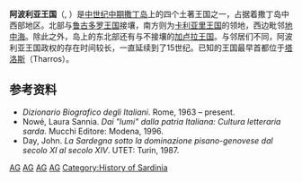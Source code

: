 {{Infobox Former Country
|conventional_long_name = 阿波利亚王国
|native_name = Giudicato di Arboréa<br>Judicadu de Arbaree
|continent   = 欧洲
|country     = 意大利
|government_type    = 公国
|
|year_start  = 9世纪
|year_end    = 1420年
|event_start = 
|date_start  =
|event_end   =
|date_end    =
|event_post  =
|date_post   =
|
|p1          = 拜占庭帝国
|flag_p1     = Simple Labarum.svg
|border_p1   = no
|s1          = 阿拉贡王權
|flag_s1     = Siñal d'Aragón.svg
|
|image_flag   = Flag of the Giudicato of Arborea.svg
|image_coat   = Albero_Eradicato_del_Giudicato_di_Arborea.svg
|image_map    = Giudicato di Arborea 2.svg
|image_map_caption  = 
|capital      = [[塔洛斯|塔洛斯]]（至1070年）<br />
[[奥里斯塔诺|奥里斯塔诺]]（至1410年3月29日）<br />
[[萨萨里|萨萨里]]（至1420年8月17日）
|latd= |latm= |latNS= |longd= |longm= |longEW=
|
|national_motto   =
|national_anthem  =
|common_languages =
|religion         = 天主教
|
|leader1      = 
|year_leader1 = 
|title_leader = 
|footnotes  =
}}

'''阿波利亚王国'''（{{lang-it|Giudicato di Arborea}}, {{lang-sc|Judicadu de Arbaree}}）是[[中世纪中期|中世纪中期]][[撒丁岛|撒丁岛]]上的四个土著王国之一，占据着撒丁岛中西部地区。北部与[[鲁古多罗王国|鲁古多罗王国]]接壤，南方则为[[卡利亚里王国|卡利亚里王国]]的领地，西边毗邻[[地中海|地中海]]。除此之外，岛上的东北部还有与不接壤的[[加卢拉王国|加卢拉王国]]。与邻居们不同，阿波利亚王国政权的存在时间较长，一直延续到了15世纪。已知的王国最早首都位于[[塔洛斯|塔洛斯]]（Tharros）。

== 参考资料 ==
*''Dizionario Biografico degli Italiani''. Rome, 1963 – present.
*Nowé, Laura Sannia. ''Dai "lumi" dalla patria Italiana: Cultura letteraria sarda''. Mucchi Editore: Modena, 1996. 
*Day, John. ''La Sardegna sotto la dominazione pisano-genovese dal secolo XI al secolo XIV''. UTET: Turin, 1987.

[[Category:已不存在的歐洲國家|AG]]
[[Category:王國|AG]]
[[Category:意大利历史|AG]]
[[Category:中世纪意大利|AG]]

[[Category:History_of_Sardinia|Category:History of Sardinia]]